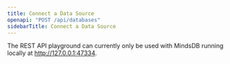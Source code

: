 ```yaml
---
title: Connect a Data Source
openapi: "POST /api/databases"
sidebarTitle: Connect a Data Source
---
```


<Note>

The REST API playground can currently only be used with MindsDB running locally at http://127.0.0.1:47334. 

</Note>
